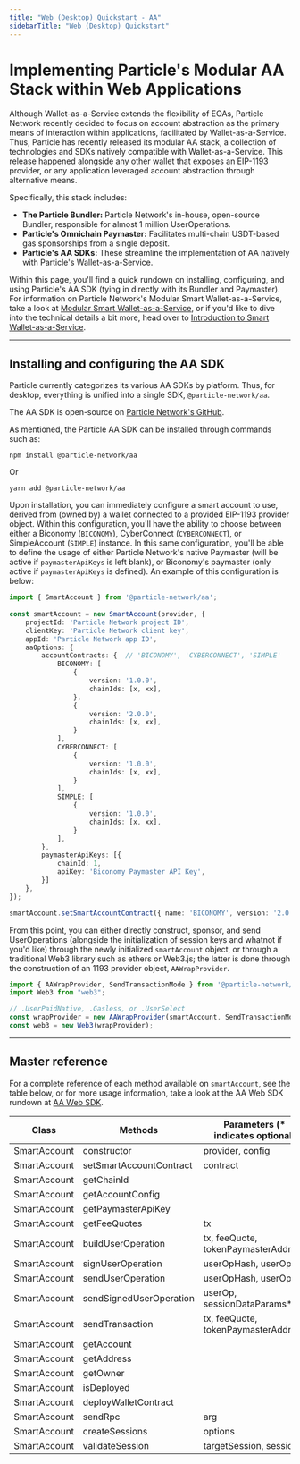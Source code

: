 ```yaml
---
title: "Web (Desktop) Quickstart - AA"
sidebarTitle: "Web (Desktop) Quickstart"
---
```


# Implementing Particle's Modular AA Stack within Web Applications

Although Wallet-as-a-Service extends the flexibility of EOAs, Particle Network recently decided to focus on account abstraction as the primary means of interaction within applications, facilitated by Wallet-as-a-Service. Thus, Particle has recently released its modular AA stack, a collection of technologies and SDKs natively compatible with Wallet-as-a-Service. This release happened alongside any other wallet that exposes an EIP-1193 provider, or any application leveraged account abstraction through alternative means.

Specifically, this stack includes:

- **The Particle Bundler:** Particle Network's in-house, open-source Bundler, responsible for almost 1 million UserOperations.
- **Particle's Omnichain Paymaster:** Facilitates multi-chain USDT-based gas sponsorships from a single deposit.
- **Particle's AA SDKs:** These streamline the implementation of AA  natively with Particle's Wallet-as-a-Service.

Within this page, you'll find a quick rundown on installing, configuring, and using Particle's AA SDK (tying in directly with its Bundler and Paymaster). For information on Particle Network's Modular Smart Wallet-as-a-Service, take a look at [Modular Smart Wallet-as-a-Service](/landing/wallet-abstraction/waas/overview), or if you'd like to dive into the technical details a bit more, head over to [Introduction to Smart Wallet-as-a-Service](/api-reference/aa/introduction).

***

## Installing and configuring the AA SDK

Particle currently categorizes its various AA SDKs by platform. Thus, for desktop, everything is unified into a single SDK, `@particle-network/aa`.

<Note>The AA SDK is open-source on [Particle Network's GitHub](https://github.com/Particle-Network/aa-sdk).</Note>

As mentioned, the Particle AA SDK can be installed through commands such as:

```shell
npm install @particle-network/aa
```

Or

```shell
yarn add @particle-network/aa
```

Upon installation, you can immediately configure a smart account to use, derived from (owned by) a wallet connected to a provided EIP-1193 provider object. Within this configuration, you'll have the ability to choose between either a Biconomy (`BICONOMY`), CyberConnect (`CYBERCONNECT`), or SimpleAccount (`SIMPLE`) instance. In this same configuration, you'll be able to define the usage of either Particle Network's native Paymaster (will be active if `paymasterApiKeys` is left blank), or Biconomy's paymaster (only active if `paymasterApiKeys` is defined). An example of this configuration is below:

```typescript TypeScript
import { SmartAccount } from '@particle-network/aa';
  
const smartAccount = new SmartAccount(provider, {
    projectId: 'Particle Network project ID',
    clientKey: 'Particle Network client key',
    appId: 'Particle Network app ID',
    aaOptions: {
        accountContracts: {  // 'BICONOMY', 'CYBERCONNECT', 'SIMPLE'
            BICONOMY: [
                {
                    version: '1.0.0',  
                    chainIds: [x, xx],
                },
                {  
                    version: '2.0.0',
                    chainIds: [x, xx],
                }
            ],
            CYBERCONNECT: [
                {
                    version: '1.0.0',
                    chainIds: [x, xx], 
                }
            ],
            SIMPLE: [
                {
                    version: '1.0.0',
                    chainIds: [x, xx],
                }
            ],
        },
        paymasterApiKeys: [{
            chainId: 1,  
            apiKey: 'Biconomy Paymaster API Key',
        }]
    }, 
});

smartAccount.setSmartAccountContract({ name: 'BICONOMY', version: '2.0.0' });
```

From this point, you can either directly construct, sponsor, and send UserOperations (alongside the initialization of session keys and whatnot if you'd like) through the newly initialized `smartAccount` object, or through a traditional Web3 library such as ethers or Web3.js; the latter is done through the construction of an 1193 provider object, `AAWrapProvider`.

```typescript TypeScript
import { AAWrapProvider, SendTransactionMode } from '@particle-network/aa';
import Web3 from "web3";

// .UserPaidNative, .Gasless, or .UserSelect
const wrapProvider = new AAWrapProvider(smartAccount, SendTransactionMode.UserPaidNative); 
const web3 = new Web3(wrapProvider); 
```

***

## Master reference

For a complete reference of each method available on `smartAccount`, see the table below, or for more usage information, take a look at the AA Web SDK rundown at [AA Web SDK](/api-reference/aa/sdks/desktop/web).

| Class        | Methods                 | Parameters (\* indicates optional)  |
| ------------ | ----------------------- | ----------------------------------- |
| SmartAccount | constructor             | provider, config                    |
| SmartAccount | setSmartAccountContract | contract                            |
| SmartAccount | getChainId              |                                     |
| SmartAccount | getAccountConfig        |                                     |
| SmartAccount | getPaymasterApiKey      |                                     |
| SmartAccount | getFeeQuotes            | tx                                  |
| SmartAccount | buildUserOperation      | tx, feeQuote, tokenPaymasterAddress |
| SmartAccount | signUserOperation       | userOpHash, userOp                  |
| SmartAccount | sendUserOperation       | userOpHash, userOp                  |
| SmartAccount | sendSignedUserOperation | userOp, sessionDataParams\*         |
| SmartAccount | sendTransaction         | tx, feeQuote, tokenPaymasterAddress |
| SmartAccount | getAccount              |                                     |
| SmartAccount | getAddress              |                                     |
| SmartAccount | getOwner                |                                     |
| SmartAccount | isDeployed              |                                     |
| SmartAccount | deployWalletContract    |                                     |
| SmartAccount | sendRpc                 | arg                                 |
| SmartAccount | createSessions          | options                             |
| SmartAccount | validateSession         | targetSession, sessions             |